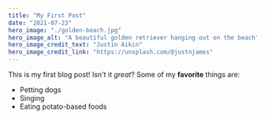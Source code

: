 ```yaml
---
title: "My First Post"
date: "2021-07-23"
hero_image: "./golden-beach.jpg"
hero_image_alt: "A beautiful golden retriever hanging out on the beach"
hero_image_credit_text: "Justin Aikin"
hero_image_credit_link: "https://unsplash.com/@justnjames"
---
```


This is my first blog post! Isn't it _great_?
Some of my **favorite** things are:

- Petting dogs
- Singing
- Eating potato-based foods
